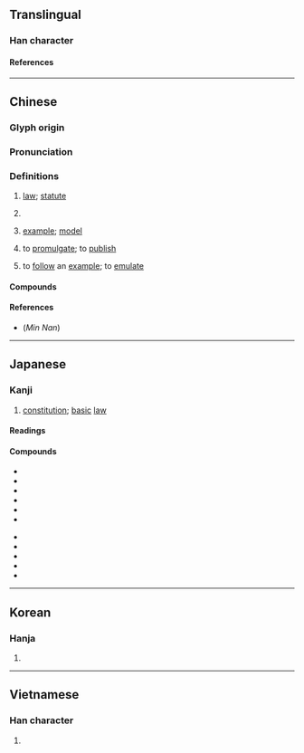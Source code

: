 {{also|宪}}
{{character info}}
{{character info|0x2F8AC}}
==Translingual==

===Han character===
{{Han char|rn=61|rad=心|as=12|sn=16|four=30336|canj=JQMP|ids=⿱𡩜心}}

====References====
{{Han ref|kx=0404.110|dkj=11269|dj=0744.170|hdz=42351.090|uh=61B2|ud=25010|bh=BECB|bd=48843}}
{{Han ref|uh=2F8AC}}

----

==Chinese==
{{zh-forms|s=宪|alt=𢞩}}

===Glyph origin===
{{Han etym}}

===Pronunciation===
{{zh-pron
|m=xiàn
|m-s=
|c=hin3
|c-t=
|g=
|h=pfs=hién;gd=hian3
|j=
|mb=hṳ̿ing
|md=hièng
|mn=hiàn
|mn-t=hiang3
|w=2xi
|x=
|mc=y
|oc=y
|ma=
|cat=n,v
}}

===Definitions===
{{zh-hanzi}}

# {{lb|zh|literary}} [[law]]; [[statute]]
# {{zh-short|憲法|[[constitution]]}}
# {{lb|zh|archaic}} [[example]]; [[model]]
# {{lb|zh|archaic}} to [[promulgate]]; to [[publish]]
# {{lb|zh|archaic}} to [[follow]] an [[example]]; to [[emulate]]

====Compounds====
{{zh-der|合憲|憲兵|憲司|憲政|立憲|違憲|憲報|刊憲|制憲|君主立憲|五五憲草|剛性憲法|制憲權|恪守成憲|三權憲法|彝憲|布憲|五權憲法|威瑪憲法|修憲|大憲章|天憲|官憲|原憲貧|國憲|刑憲|憲法|朝憲|憲牌|憲綱|憲典|洪憲帝制|憲罰|憲政時期|憲章|禮憲|柔性憲法|憲則|火憲|憲憲|憲節|憲書|程序修憲|憲臺|憲令|成文憲法|時憲書|憲網|憲兵隊|洪憲|聯邦憲法|立憲運動|立憲政體|體憲|風憲|行憲|釋憲}}

====References====
* (''Min Nan'') {{thcwd|11672}}

----

==Japanese==
{{ja-kanji forms|&#x2F8AC;|c=y}}

===Kanji===
{{ja-kanji|grade=6|kyu=&#x2F8AC;|rs=心12}}

# [[constitution]]; [[basic]] [[law]]

====Readings====
{{ja-readings
|goon=こん
|kanon=けん
|kun=のり-, おきて
}}

====Compounds====
{{der-top|Compounds}}
* {{ja-r|違%憲|い%けん}}
* {{ja-r|改%憲|かい%けん}}
* {{ja-r|家%憲|か%けん}}
* {{ja-r|官%憲|かん%けん}}
* {{ja-r|憲%法|けん%ぽう}}
* {{ja-r|憲%兵|けん%ぺい}}
{{der-mid}}
* {{ja-r|国%憲|こっ%けん}}
* {{ja-r|合%憲|ごう%けん}}
* {{ja-r|護%憲|ご%けん}}
* {{ja-r|朝%憲|ちょう%けん}}
* {{ja-r|立%憲|りっ%けん}}
{{der-bottom}}

----

==Korean==

===Hanja===
{{ko-hanja|법|헌}}

# {{hanja form of|법|[[law]]}}

----

==Vietnamese==

===Han character===
{{vi-readings|reading=hiến|rs=心12}}

# {{rfdef|vi|sort=心12}}